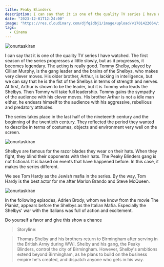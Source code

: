 ```yaml
---
title: Peaky Blinders
description: I can say that it is one of the quality TV series I have watched. The first season of the series progresses a little slowly, but as it progresses, it becomes legendary.
date: "2023-12-01T12:24:00"
image: "https://res.cloudinary.com/djfqidbj1/image/upload/v1701422664/incwp0ys0b9b8uo4jcag.jpg"
tags:
  - Cinema
---
```


<img className="w-full rounded-xl" src="https://res.cloudinary.com/djfqidbj1/image/upload/v1701422664/incwp0ys0b9b8uo4jcag.jpg" alt="onurtaskiran" />

I can say that it is one of the quality TV series I have watched. The first season of the series progresses a little slowly, but as it progresses, it becomes legendary. The acting is really good. Tommy Shelby, played by Cillian Murphy, is the gang leader and the brains of the Shelbys, who makes very clever moves. His older brother, Arthur, is lacking in intelligence, but we can say that he is the fist of the Shelbys in terms of strength and nerves. At first, Arthur is shown to be the leader, but it is Tommy who leads the Shelbys. Then Tommy will take full leadership. Tommy gains the sympathy of the audience with his clever moves. His brother Arthur is not a idle man either, he endears himself to the audience with his aggressive, rebellious and predatory attitudes.

The series takes place in the last half of the nineteenth century and the beginning of the twentieth century. They reflected the period they wanted to describe in terms of costumes, objects and environment very well on the screen.

<img className="w-full" src="https://res.cloudinary.com/djfqidbj1/image/upload/v1701422325/qz2jwqdlxvhh8y9pm9kn.jpg" alt="onurtaskiran" />

Shelbys are famous for the razor blades they wear on their hats. When they fight, they blind their opponents with their hats. The Peaky Blinders gang is not fictional. It is based on events that have happened before. In this case, it makes the series different.

We see Tom Hardy as the Jewish mafia in the series. By the way, Tom Hardy is the best actor for me after Marlon Brando and Steve McQueen.

<img className="w-full" src="https://res.cloudinary.com/djfqidbj1/image/upload/v1701422325/sonfol29vvvlqgovyhvi.jpg" alt="onurtaskiran" />

In the following episodes, Adrien Brody, whom we know from the movie The Pianist, appears before the Shelbys as the Italian Mafia. Especially the Shelbys' war with the Italians was full of action and excitement.

Do yourself a favor and give this show a chance


> Storyline:

> Thomas Shelby and his brothers return to Birmingham after serving in the British Army during WWI. Shelby and his gang, the Peaky Blinders, control the city of Birmingham. However, Shelby's ambitions extend beyond Birmingham, as he plans to build on the business empire he's created, and dispatch anyone who gets in his way.